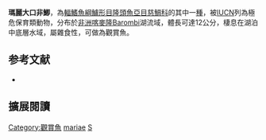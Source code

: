 {{Speciesbox
| name = 瑪麗大口非鯽
| status = CR
| status_system = IUCN3.1
| image = Stomatepia mariae 6784679.jpg
| image_width = 240px
| genus = Stomatepia
| species = mariae
| authority = [[Holly|Holly]], 1930
| synonyms = *''Paratilapia mariae''<br /><small>Holly, 1930</small>
}}

'''瑪麗大口非鯽'''，為[[輻鰭魚綱|輻鰭魚綱]][[鱸形目|鱸形目]][[隆頭魚亞目|隆頭魚亞目]][[慈鯛科|慈鯛科]]的其中一[[種|種]]，被[[IUCN|IUCN]]列為極危保育類動物，分布於[[非洲|非洲]][[喀麥隆|喀麥隆]]Barombi湖流域，體長可達12公分，棲息在湖泊中底層水域，屬雜食性，可做為觀賞魚。

==参考文献==
*{{FishBase_species|genus=Stomatepia|species=mariae|year=2013|month=5}}

== 擴展閱讀 ==
{{refbegin}}
{{wikispecies-inline|Stomatepia mariae|瑪麗大口非鯽}}
{{refend}}
{{Taxonbar|from=Q2236453}}

[[Category:觀賞魚|Category:觀賞魚]]
[[Category:大口非鯽屬|mariae]]
[[Category:1930年描述的魚類|S]]


{{鱸形目小作品}}